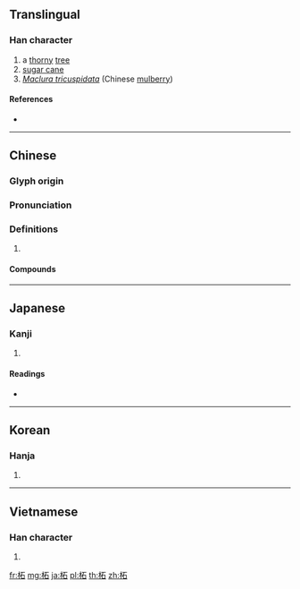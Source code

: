 ==Translingual==

===Han character===
{{Han char|rn=75|rad=木|as=05|sn=9|four=41960|canj=DMR|ids=⿰木石}}

# a [[thorny]] [[tree]]
# [[sugar cane]]
# ''[[w:Maclura tricuspidata|Maclura tricuspidata]]'' (Chinese [[mulberry]])

====References====
* {{Han ref|kx=0519.090|dkj=14626|dj=0907.070|hdz=21180.020|uh=67D8|ud=26584|bh=CF43|bd=53059}}

----

==Chinese==
{{zh-forms}}

===Glyph origin===
{{Han etym}}

===Pronunciation===
{{zh-pron
|m=zhè
|c=ze3
|mc=y
|oc=y
|cat=
}}

===Definitions===
{{zh-hanzi}}

# {{rfdef|zh}}

====Compounds====
{{zh-der|柘枝|柘漿|柘絲|柘黃|桑柘|潭柘}}

----

==Japanese==

===Kanji===
{{ja-kanji|grade=|rs=木05}}

# {{defn|lang=ja|sort=木05}}

====Readings====
* {{ja-readings|goon=[[しゃ]] (sha)|kanon=[[しゃ]] (sha)|kun=[[やまぐわ]] (yamaguwa), [[つげ]] (tsuge), [[つみ]] (tsumi)}}

----

==Korean==

===Hanja===
{{ko-hanja|hangeul=자|eumhun=|rv=ja|mr=cha|y=ca}}

# {{defn|lang=ko|sort=木05}}

----

==Vietnamese==

===Han character===
{{vi-hantu|[[rú]], [[giá]], [[chá]]|rs=木05}}

# {{defn|lang=vi|sort=木05}}

[[fr:柘]]
[[mg:柘]]
[[ja:柘]]
[[pl:柘]]
[[th:柘]]
[[zh:柘]]